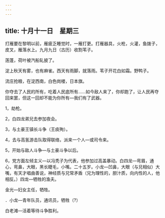 ```yaml
---
---
---
```

title: 十月十一日　星期三
---




打雁要在黎明以前，雁疲乏睡觉时，一雁打更。打雁器具，火枪，火灌，鱼拨子，皮叉，雁落水上。九月九日（古历）收割苇子。

莲蓬，荷叶被汽船轧披了。

淀上秋天有雾，也有麻雀。西天有雨脚，就落雨。苇子开花白如霜。野鸭子。

流庄抢粮，在淀西南，白色岗楼，日本旗。

你夺去了人民的所有，吃着人民底所有……如今敌人来了，你却跑了，让人民再夺回来罢，但这一回却不能为你所有―我们有了武器。

1，劫枪。

2，白四龙弟兄去参加夜会。

3，与土豪王镇长斗争（王痰殉）。

4，去与高氢游击队取得联络，派来一个人―或司令来。

5，开始与敌人斗争―与土豪斗争以后。

6，党方面左倾主义―以冯秃子为代表，他参加过高盖暴动。白四龙―弯眉，通心，弯鼻，大眼，黑长睫毛，小嘴。二十五岁。小龙―凹鼻，大眼（与兄相似）大嘴，有天才唱曲善说，神经质与兄常矛盾（兄为理性的，胆汁质，向内性的人，他相反。）四龙―牺牲的渔夫。

金光―妇女主任，牺牲。

．小龙―青年队员，通讯员，牺牲（?）

白老滩―活着等待斗争胜利。